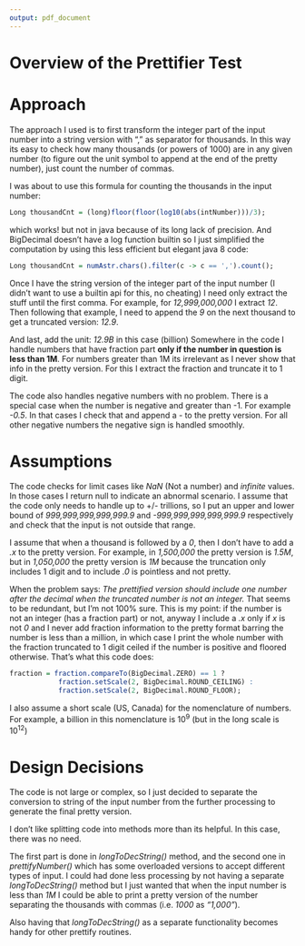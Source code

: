 ```yaml
---
output: pdf_document
---
```

Overview of the Prettifier Test
===============================
Approach
========
The approach I used is to first transform the integer part of the input number into a string version with "," as separator for thousands. In this way its easy to check 
how many thousands (or powers of 1000) are in any given number (to figure out the unit symbol to append at the end of the pretty number), just count the number of commas. 

I was about to use this formula for counting the thousands in the input number:

```r
Long thousandCnt = (long)floor(floor(log10(abs(intNumber)))/3);
```

which works! but not in java because of its long lack of precision. And BigDecimal doesn't have a log function builtin so I just simplified the computation by using this less efficient but elegant java 8 code:

```r
Long thousandCnt = numAstr.chars().filter(c -> c == ',').count();
```

Once I have the string version of the integer part of the input number (I didn't want to use a builtin api for this, no cheating) I need only extract the stuff until the
first comma. For example, for *12,999,000,000* I extract *12*.
Then following that example, I need to append the *9* on the next thousand to get a truncated version: *12.9*.

And last, add the unit: *12.9B* in this case (billion)
Somewhere in the code I handle numbers that have fraction part **only if the number in question is less than 1M**. For numbers greater than 1M its irrelevant as I never show
that info in the pretty version. For this I extract the fraction and truncate it to 1 digit.

The code also handles negative numbers with no problem. 
There is a special case when the number is negative and greater than -1. For example *-0.5*. In that cases I check that and append a *-* to the pretty version. For all other negative numbers the negative sign is handled smoothly. 

Assumptions
===========
The code checks for limit cases like *NaN* (Not a number) and *infinite* values. In those cases I return null to indicate an abnormal scenario.
I assume that the code only needs to handle up to +/- trillions, so I put an upper and lower bound of *999,999,999,999,999.9* and *-999,999,999,999,999.9* respectively and check that the input is not outside that range. 

I assume that when a thousand is followed by a *0*, then I don't have to add a *.x* to the pretty version. For example, in *1,500,000* the pretty version is *1.5M*, but in *1,050,000* the pretty version is *1M* because the truncation only includes 1 digit and to include *.0* is pointless and not pretty.

When the problem says:
*The prettified version should include one number after the decimal when the truncated number is not an integer.*
That seems to be redundant, but I'm not 100% sure. This is my point: if the number is not an integer (has a fraction part) or not, anyway I include a *.x* only if *x* is not *0* and I never add fraction information to the pretty format barring the number is less than a million, in which case I print the whole number with the fraction truncated to 1 digit ceiled if the number is positive and floored otherwise. That's what this code does:

```r
fraction = fraction.compareTo(BigDecimal.ZERO) == 1 ? 
			fraction.setScale(2, BigDecimal.ROUND_CEILING) :
			fraction.setScale(2, BigDecimal.ROUND_FLOOR);
```

I also assume a short scale (US, Canada) for the nomenclature of numbers.
For example, a billion in this nomenclature is 10^9^ (but in the long scale is 10^12^)

Design Decisions
================
The code is not large or complex, so I just decided to separate the conversion to string of the input number from the further processing to generate the final pretty version.

I don't like splitting code into methods more than its helpful. In this case, there was no need.

The first part is done in *longToDecString()* method, and the second one in *prettifyNumber()* which has some overloaded versions to accept different types of input.
I could had done less processing by not having a separate *longToDecString()* method but I just wanted that when the input number is less than *1M* I could be able to print a pretty version of the number separating the thousands with commas (i.e. *1000* as *"1,000"*).

Also having that *longToDecString()* as a separate functionality becomes handy for other prettify routines.


